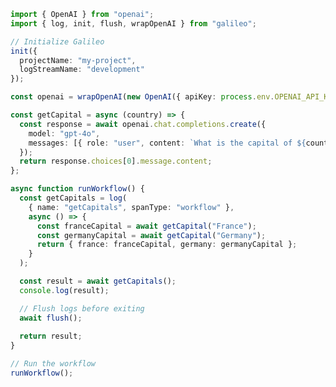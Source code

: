 ```typescript TypeScript
import { OpenAI } from "openai";
import { log, init, flush, wrapOpenAI } from "galileo";

// Initialize Galileo
init({
  projectName: "my-project",
  logStreamName: "development"
});

const openai = wrapOpenAI(new OpenAI({ apiKey: process.env.OPENAI_API_KEY }));

const getCapital = async (country) => {
  const response = await openai.chat.completions.create({
    model: "gpt-4o",
    messages: [{ role: "user", content: `What is the capital of ${country}?` }],
  });
  return response.choices[0].message.content;
};

async function runWorkflow() {
  const getCapitals = log(
    { name: "getCapitals", spanType: "workflow" },
    async () => {
      const franceCapital = await getCapital("France");
      const germanyCapital = await getCapital("Germany");
      return { france: franceCapital, germany: germanyCapital };
    }
  );

  const result = await getCapitals();
  console.log(result);

  // Flush logs before exiting
  await flush();
  
  return result;
}

// Run the workflow
runWorkflow(); 
```